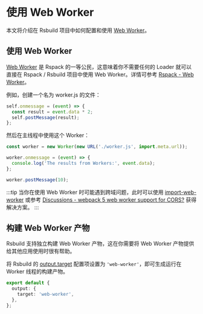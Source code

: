 # 使用 Web Worker

本文将介绍在 Rsbuild 项目中如何配置和使用 [Web Worker](https://developer.mozilla.org/zh-CN/docs/Web/API/Web_Workers_API/Using_web_workers)。


<WebWorker />

## 使用 Web Worker

[Web Worker](https://developer.mozilla.org/zh-CN/docs/Web/API/Web_Workers_API/Using_web_workers) 是 Rspack 的一等公民，这意味着你不需要任何的 Loader 就可以直接在 Rspack / Rsbuild 项目中使用 Web Worker。详情可参考 [Rspack - Web Worker](https://rspack.dev/zh/guide/features/web-workers)。

例如，创建一个名为 worker.js 的文件：

```js title=worker.js
self.onmessage = (event) => {
  const result = event.data * 2;
  self.postMessage(result);
};
```

然后在主线程中使用这个 Worker：

```js
const worker = new Worker(new URL('./worker.js', import.meta.url));

worker.onmessage = (event) => {
  console.log('The results from Workers:', event.data);
};

worker.postMessage(10);
```

:::tip
当你在使用 Web Worker 时可能遇到跨域问题，此时可以使用 [import-web-worker](https://github.com/jantimon/remote-web-worker) 或参考 [Discussions - webpack 5 web worker support for CORS?](https://github.com/webpack/webpack/discussions/14648) 获得解决方案。
:::

## 构建 Web Worker 产物

Rsbuild 支持独立构建 Web Worker 产物，这在你需要将 Web Worker 产物提供给其他应用使用时很有帮助。

将 Rsbuild 的 [output.target](/config/output/target) 配置项设置为 `'web-worker'`，即可生成运行在 Worker 线程的构建产物。

```ts
export default {
  output: {
    target: 'web-worker',
  },
};
```
